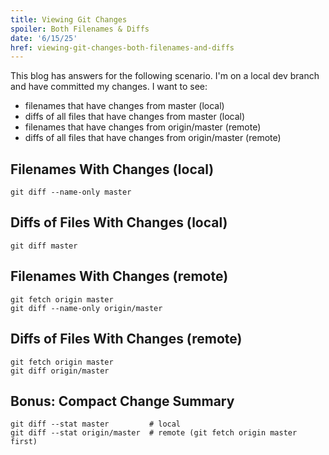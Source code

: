 ```yaml
---
title: Viewing Git Changes
spoiler: Both Filenames & Diffs
date: '6/15/25'
href: viewing-git-changes-both-filenames-and-diffs
---
```


This blog has answers for the following scenario. I'm on a local dev branch and have committed my changes. I want to see:
- filenames that have changes from master (local)
- diffs of all files that have changes from master (local)
- filenames that have changes from origin/master (remote)
- diffs of all files that have changes from origin/master (remote)

## Filenames With Changes (local)
```
git diff --name-only master
```

## Diffs of Files With Changes (local)
```
git diff master
```

## Filenames With Changes (remote)
```
git fetch origin master
git diff --name-only origin/master
```

## Diffs of Files With Changes (remote)
```
git fetch origin master
git diff origin/master
```

## Bonus: Compact Change Summary
```
git diff --stat master         # local  
git diff --stat origin/master  # remote (git fetch origin master first)
```